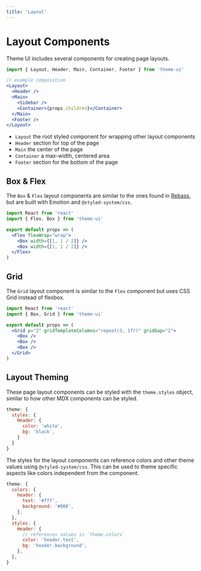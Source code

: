 ```yaml
---
title: 'Layout'
---
```




# Layout Components

Theme UI includes several components for creating page layouts.

```js
import { Layout, Header, Main, Container, Footer } from 'theme-ui'
```

```jsx
// example composition
<Layout>
  <Header />
  <Main>
    <Sidebar />
    <Container>{props.children}</Container>
  </Main>
  <Footer />
</Layout>
```

- `Layout` the root styled component for wrapping other layout components
- `Header` section for top of the page
- `Main` the center of the page
- `Container` a max-width, centered area
- `Footer` section for the bottom of the page

## Box & Flex

The `Box` & `Flex` layout components are similar to the ones found in [Rebass](https://rebassjs.org), but are built with Emotion and `@styled-system/css`.

```jsx
import React from 'react'
import { Flex, Box } from 'theme-ui'

export default props => (
  <Flex flexWrap="wrap">
    <Box width={[1, 1 / 2]} />
    <Box width={[1, 1 / 2]} />
  </Flex>
)
```

## Grid

The `Grid` layout component is similar to the `Flex` component but uses CSS Grid instead of flexbox.

```jsx
import React from 'react'
import { Box, Grid } from 'theme-ui'

export default props => (
  <Grid p="2" gridTemplateColumns="repeat(3, 1fr)" gridGap="2">
    <Box />
    <Box />
    <Box />
  </Grid>
)
```

## Layout Theming

These page layout components can be styled with the `theme.styles` object, similar to how other MDX components can be styled.

```js
theme: {
  styles: {
    Header: {
      color: 'white',
      bg: 'black',
    }
  }
}
```

The styles for the layout components can reference colors and other theme values using `@styled-system/css`. This can be used to theme specific aspects like colors independent from the component.

```js
theme: {
  colors: {
    header: {
      text: '#fff',
      background: '#000',
    },
  },
  styles: {
    Header: {
      // references values in `theme.colors`
      color: 'header.text',
      bg: 'header.background',
    },
  },
}
```
